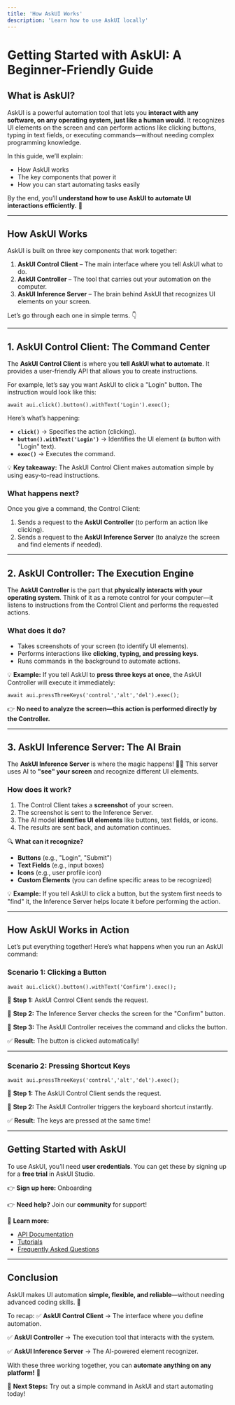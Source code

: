 ```yaml
---
title: 'How AskUI Works'
description: 'Learn how to use AskUI locally'
---
```


# **Getting Started with AskUI: A Beginner-Friendly Guide**

## **What is AskUI?**

AskUI is a powerful automation tool that lets you **interact with any software, on any operating system, just like a human would**. It recognizes UI elements on the screen and can perform actions like clicking buttons, typing in text fields, or executing commands—without needing complex programming knowledge.

In this guide, we’ll explain:

- How AskUI works
- The key components that power it
- How you can start automating tasks easily

By the end, you’ll **understand how to use AskUI to automate UI interactions efficiently.** 🚀

---

## **How AskUI Works**

AskUI is built on three key components that work together:

1. **AskUI Control Client** – The main interface where you tell AskUI what to do.
2. **AskUI Controller** – The tool that carries out your automation on the computer.
3. **AskUI Inference Server** – The brain behind AskUI that recognizes UI elements on your screen.

Let’s go through each one in simple terms. 👇

---

## **1. AskUI Control Client: The Command Center**

The **AskUI Control Client** is where you **tell AskUI what to automate**. It provides a user-friendly API that allows you to create instructions.

For example, let’s say you want AskUI to click a "Login" button. The instruction would look like this:

```
await aui.click().button().withText('Login').exec();

```

Here’s what’s happening:

- **`click()`** → Specifies the action (clicking).
- **`button().withText('Login')`** → Identifies the UI element (a button with "Login" text).
- **`exec()`** → Executes the command.

💡 **Key takeaway:** The AskUI Control Client makes automation simple by using easy-to-read instructions.

### **What happens next?**

Once you give a command, the Control Client:

1. Sends a request to the **AskUI Controller** (to perform an action like clicking).
2. Sends a request to the **AskUI Inference Server** (to analyze the screen and find elements if needed).

---

## **2. AskUI Controller: The Execution Engine**

The **AskUI Controller** is the part that **physically interacts with your operating system**. Think of it as a remote control for your computer—it listens to instructions from the Control Client and performs the requested actions.

### **What does it do?**

- Takes screenshots of your screen (to identify UI elements).
- Performs interactions like **clicking, typing, and pressing keys**.
- Runs commands in the background to automate actions.

💡 **Example:** If you tell AskUI to **press three keys at once**, the AskUI Controller will execute it immediately:

```
await aui.pressThreeKeys('control','alt','del').exec();

```

👉 **No need to analyze the screen—this action is performed directly by the Controller.**

---

## **3. AskUI Inference Server: The AI Brain**

The **AskUI Inference Server** is where the magic happens! 🧠✨ This server uses AI to **"see" your screen** and recognize different UI elements.

### **How does it work?**

1. The Control Client takes a **screenshot** of your screen.
2. The screenshot is sent to the Inference Server.
3. The AI model **identifies UI elements** like buttons, text fields, or icons.
4. The results are sent back, and automation continues.

🔍 **What can it recognize?**

- **Buttons** (e.g., "Login", "Submit")
- **Text Fields** (e.g., input boxes)
- **Icons** (e.g., user profile icon)
- **Custom Elements** (you can define specific areas to be recognized)

💡 **Example:** If you tell AskUI to click a button, but the system first needs to "find" it, the Inference Server helps locate it before performing the action.

---

## **How AskUI Works in Action**

Let’s put everything together! Here’s what happens when you run an AskUI command:

### **Scenario 1: Clicking a Button**

```
await aui.click().button().withText('Confirm').exec();

```

🔹 **Step 1:** AskUI Control Client sends the request.

🔹 **Step 2:** The Inference Server checks the screen for the "Confirm" button.

🔹 **Step 3:** The AskUI Controller receives the command and clicks the button.

✅ **Result:** The button is clicked automatically!

---

### **Scenario 2: Pressing Shortcut Keys**

```
await aui.pressThreeKeys('control','alt','del').exec();

```

🔹 **Step 1:** The AskUI Control Client sends the request.

🔹 **Step 2:** The AskUI Controller triggers the keyboard shortcut instantly.

✅ **Result:** The keys are pressed at the same time!

---

## **Getting Started with AskUI**

To use AskUI, you’ll need **user credentials**. You can get these by signing up for a **free trial** in AskUI Studio.

👉 **Sign up here:** Onboarding

👉 **Need help?** Join our **community** for support!

🔗 **Learn more:**

- [API Documentation](https://chatgpt.com/c/67bdd3c7-0f50-8005-b95f-341018ad6100#)
- [Tutorials](https://chatgpt.com/c/67bdd3c7-0f50-8005-b95f-341018ad6100#)
- [Frequently Asked Questions](https://chatgpt.com/c/67bdd3c7-0f50-8005-b95f-341018ad6100#)

---

## **Conclusion**

AskUI makes UI automation **simple, flexible, and reliable**—without needing advanced coding skills. 🎉

To recap:
✅ **AskUI Control Client** → The interface where you define automation.

✅ **AskUI Controller** → The execution tool that interacts with the system.

✅ **AskUI Inference Server** → The AI-powered element recognizer.

With these three working together, you can **automate anything on any platform!** 🚀

📌 **Next Steps:** Try out a simple command in AskUI and start automating today!

